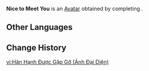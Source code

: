 {{About|the Avatar|the PoI|Nice to Meet You}}
{{Avatar Infobox
|title    = Nice to Meet You
|id       = 100100
|image    = Nice to Meet You Avatar.png
|type     = Quest
|features = Elynas (NPC)
|obtain   = Complete "[[Ancient Colors]]" to unlock
}}
'''Nice to Meet You''' is an [[Avatar]] obtained by completing {{Quest|Ancient Colors}}.

==Other Languages==
{{Other Languages|default_hidden=1
|en       = Nice to Meet You
|zhs      = 很高兴见到你
|zhs_rm   = 
|zht      = 很高興見到{{MC|m=你|f=妳}}
|zht_rm   = 
|ja       = 出会えてうれしい
|ja_rm    = Deaete Ureshii
|ko       = 만나서 반가워
|ko_rm    = 
|es       = Alegría del Encuentro
|fr       = Quelle rencontre agréable
|ru       = Рады встретиться
|th       = ยินดีที่ได้รู้จักนะ
|th_rm    = 
|vi       = Hân Hạnh Được Gặp Gỡ
|de       = Schön, dich kennenzulernen
|id       = Senang Berjumpa Denganmu
|pt       = É um Prazer lhe Conhecer
|tr       = Tanıştığıma Memnun Oldum
|it       = Piacere di conoscerti
}}

==Change History==
{{Change History|4.6}}

[[vi:Hân Hạnh Được Gặp Gỡ (Ảnh Đại Diện)]]